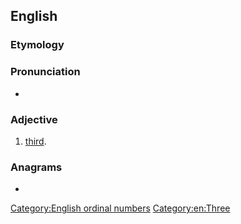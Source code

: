 ==English==

===Etymology===
{{suffix|en|three|th}}

===Pronunciation===
* {{rhymes|en|iːθ}}

===Adjective===
{{en-adj|-}}

# {{lb|en|rare|nonstandard}} [[third]].

===Anagrams===
* {{anagrams|en|a=eehhrtt|thether}}

[[Category:English ordinal numbers]]
[[Category:en:Three]]
